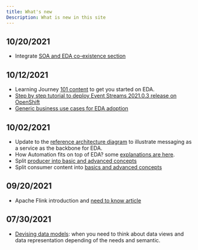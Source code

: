 ```yaml
---
title: What's new
Description: What is new in this site
---
```


## 10/20/2021

* Integrate [SOA and EDA co-existence section](/introduction/reference-architecture/#from-soa-to-eda-and-meet-in-the-middle)

## 10/12/2021

* Learning Journey [101 content](/journey/101) to get you started on EDA.
* [Step by step tutorial to deploy Event Streams 2021.0.3 release on OpenShift]()
* [Generic business use cases for EDA adoption](/introduction/usecases/)

## 10/02/2021

* Update to the [reference architecture diagram](/introduction/reference-architecture/#event-driven-architecture) to illustrate messaging as a service as the backbone for EDA.
* How Automation fits on top of EDA? some [explanations are here](/introduction/reference-architecture/#integrating-with-automation-products).
* Split [producer into basic and advanced concepts](/technology/kafka-producers/)
* Split consumer content into [basics and advanced concepts](/technology/kafka-consumers/)

## 09/20/2021

* Apache Flink introduction and [need to know article](/technology/flink/)

## 07/30/2021

* [Devising data models](/concepts/model/): when you need to think about data views and data representation
depending of the needs and semantic.